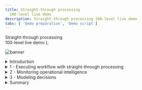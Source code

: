 ```yaml
---
title: Straight-through processing
  100-level live demo
description: Straight-through processing 100-level live demo
tabs: [ 'Demo preparation', 'Demo script']
---
```


  <span>
    Straight-through processing <br/> 100-level live demo
  </span> );

![banner](./images/BA_STP_100_Script_GitHub_banner_8-3-21_short.jpg)

<span id="top"></span>

<details>

<summary>Introduction</summary>
<br/>

Welcome to the straight-through processing demonstration.

<br/>

Today, I will demonstrate how the IBM Cloud Pak for Business Automation supports straight-through processing to automate customer refund requests quickly and easily. We’ll take advantage of the Pak’s workflow and decision management features - along with its operational intelligence capabilities - to show how business users can lead the effort to transform customer service. Let’s get started.

<br/>

(Printer-ready PDF of demo script <a href="./100-BA-STP-Demo-Script.pdf" target="_blank" rel="noreferrer">here</a>)

<br/>

**[Go to top](#top)**

</details>

<details>
<summary>1 - Executing workflow with straight-through processing</summary>
<br/>

| **1.1** | **Refund request approved** |
| :--- | :--- |
| **Narration** | Let’s look at how straight-through processing transforms the refund process. |
| **Action** | Go to Focus Corp's **Your Returns and Refunds** page. <br/><br/> <img src="https://raw.githubusercontent.com/ibm-garage-tsa/platinum-demos/master/src/pages/100-business-automation/images/Stu_7.2.png" width="800" /><br/> |
| **Action** | Click to select an order. Of the three orders that display, click on the refund request ending in '**AP**.' <br/><br/> <img src="https://raw.githubusercontent.com/ibm-garage-tsa/platinum-demos/master/src/pages/100-business-automation/images/Step_4.1_action_2.png" width="800" /><br/> |
| **Action** | Click **Submit Request** to process the refund. <br/><br/> <img src="https://raw.githubusercontent.com/ibm-garage-tsa/platinum-demos/master/src/pages/100-business-automation/images/Step_4.1_action_3.png" width="800" /><br/> |
| **Action** | The process executes and generates a refund-approved result. <br/><br/> <img src="https://raw.githubusercontent.com/ibm-garage-tsa/platinum-demos/master/src/pages/100-business-automation/images/Step_4.1_results_screen.png" width="800" /><br/> |
| **Narration** | In this first example, when the customer submits the refund request, the criteria is evaluated by the refund decision, and the approval is granted in real time, avoiding a time-consuming manual investigation. |

<br/><br/>

| **1.2** | **Refund request denied** |
| :--- | :--- |
| **Narration** | Let’s look at a second example. |
| **Action** | Click on **Submit Another Refund Request**. <br/><br/> <img src="https://raw.githubusercontent.com/ibm-garage-tsa/platinum-demos/master/src/pages/100-business-automation/images/Step_4.2_action_1.png" width="800" /><br/> |
| **Action** | Click to select an order. Of the three orders that display, click on the refund request ending in '**DE**.' <br/><br/> <img src="https://raw.githubusercontent.com/ibm-garage-tsa/platinum-demos/master/src/pages/100-business-automation/images/Step_4.2_action_2.png" width="800" /><br/> |
| **Action** | Click **Submit Request** to process the refund. <br/><br/> <img src="https://raw.githubusercontent.com/ibm-garage-tsa/platinum-demos/master/src/pages/100-business-automation/images/Step_4.2_action_3.png" width="800" /><br/> |
| **Action** | The process executes and generates a refund-denied result. <br/><br/> <img src="https://raw.githubusercontent.com/ibm-garage-tsa/platinum-demos/master/src/pages/100-business-automation/images/Step_4.2_results_screen.png" width="800" /><br/> |
| **Narration** | This one clearly did not meet our criteria and resulted in a denial because it was well outside the time window. This refund request resulted in a denial, but it is still straight-through processing because there is no manual work. |

<br/><br/>

| **1.3** | **Refund request requires manual investigation** |
| :--- | :--- |
| **Narration** | But what if the business rules determine this request requires investigation? |
| **Action** | Click on **Submit Another Refund Request**. <br/><br/> <img src="https://raw.githubusercontent.com/ibm-garage-tsa/platinum-demos/master/src/pages/100-business-automation/images/Step_4.3_action_1.png" width="800" /><br/> |
| **Action** | Click to select an order. Of the three orders that display, click on the refund request ending in ‘**MA**.’ <br/><br/> <img src="https://raw.githubusercontent.com/ibm-garage-tsa/platinum-demos/master/src/pages/100-business-automation/images/Step_4.3_action_2.png" width="800" /><br/> |
| **Action** | Click **Submit Request** to process the refund. <br/><br/> <img src="https://raw.githubusercontent.com/ibm-garage-tsa/platinum-demos/master/src/pages/100-business-automation/images/Step_4.3_action_3.png" width="800" /><br/> |
| **Action** | The process executes and generates a refund investigation result. <br/><br/> <img src="https://raw.githubusercontent.com/ibm-garage-tsa/platinum-demos/master/src/pages/100-business-automation/images/Step_4.3_results_screen.png" width="800" /><br/> |
| **Narration** | In that case, workflow would route the request to our customer service agent to do the investigation. |

<br/>

**[Go to top](#top)**

</details>

<details>
<summary>2 - Monitoring operational intelligence</summary>
<br/>

| **2.1** | **Review the refund dashboard** |
| :--- | :--- |
| **Narration** | Let’s look at the refund dashboard to see how much straight-through processing we’ve achieved. |
| **Action** | Click on the **Refund Dashboard** tab, which you opened in the demo preparation. In this step, you are just speaking to the displayed dashboard. <br/><br/> <img src="https://raw.githubusercontent.com/ibm-garage-tsa/platinum-demos/master/src/pages/100-business-automation/images/Step_5.1_action_1.png" width="800" /><br/> |
| **Narration** | So far, the percentage of manually processed requests is still around 70%, with the average manual investigation taking over two hours. <br/> <br/> Let’s look at what’s behind this dashboard. <br/> <br/> First, as the refund process runs, the system can collect and process historical data and make it available for visualization. <br/> <br/> Next, we provide the Business Performance Center, a no-code monitoring application for the IBM Cloud Pak for Business Automation. Dashboards can be designed and shared in minutes that provide insight into important business activities and processes. You can prepare, track, and design visualizations of metrics, key performance indicators (KPIs), and other measurements of business performance in customizable dashboards. <br/> <br/> Additionally, the historical data can be used to feed a data lake to apply machine learning to our automations. For example, to make even more sophisticated refund decisions, we could use a data lake to incorporate machine learning into our refund process. The Cloud Pak for Business Automation includes some machine learning samples to help you get started. |

<br/>

**[Go to top](#top)**

</details>

<details>
<summary>3 - Modeling decisions</summary>
<br/>

| **3.1** | **Review the refund approval decision model** |
| :--- | :--- |
| **Narration** | Let’s look at how the business analyst can create and manage business rules to further increase straight-through processing. The business rules replicate how experts make refund decisions. <br/> <br/> Using no-code decision modeling, business analysts can easily author and test refund decision criteria. |
| **Action** | Go to your **Decision Center**, having already logged in with your credentials, if necessary. <br/><br/> <img src="https://raw.githubusercontent.com/ibm-garage-tsa/platinum-demos/master/src/pages/100-business-automation/images/DecisionCenter.png" width="800" /><br/> |
| **Action** | Click on the decision service named **Refund Processing**. <br/><br/> <img src="https://raw.githubusercontent.com/ibm-garage-tsa/platinum-demos/master/src/pages/100-business-automation/images/Step_6.1_action_2.png" width="800" /><br/> |
| **Action** | When the **Refund Processing** decision screen appears, click on **main**. <br/><br/> <img src="https://raw.githubusercontent.com/ibm-garage-tsa/platinum-demos/master/src/pages/100-business-automation/images/Step_6.1_action_3.png" width="800" /><br/> |
| **Action** | The next screen has several blue tabs at the top. Click on **Decision Model**. <br/><br/> <img src="https://raw.githubusercontent.com/ibm-garage-tsa/platinum-demos/master/src/pages/100-business-automation/images/Step_6.1_action_4.png" width="800" /><br/> |
| **Narration** | This is the decision model for the refund request decision service. A decision model uses a diagram to break the decision down into sub-decisions, which all contribute to the final refund decision. |
| **Action** | Click on **Validate Time Window** in the decision diagram. <br/><br/> <img src="https://raw.githubusercontent.com/ibm-garage-tsa/platinum-demos/master/src/pages/100-business-automation/images/Step_6.1_action_5.png" width="800" /><br/> |
| **Action** | Click on **Validate Time Window** in the Decision Logic section on the left side of the screen.  <br/><br/> <img src="https://raw.githubusercontent.com/ibm-garage-tsa/platinum-demos/master/src/pages/100-business-automation/images/Step_6.1_action_6.png" width="800" /><br/> |
| **Action** | Close the **Validate Time Window** table. This opens a rule table based on the refund reason, days since order, and goods condition. <br/><br/> <img src="https://raw.githubusercontent.com/ibm-garage-tsa/platinum-demos/master/src/pages/100-business-automation/images/Step_6.1_action_7.png" width="800" /><br/> |
| **Narration** | To automate the refund request process, we’ve used two decision tables. A decision table groups rules that have similar conditions and actions but use different thresholds. <br/> <br/> The first decision table considers the customer’s reason for return, the days since delivery, and the condition of the item. These are the same criteria that a customer service agent would have used to make a refund request decision, but now, the decision is automated and executes in real time. |
| **Action** | Click on **Validate Type of Goods** in the decision diagram. <br/><br/> <img src="https://raw.githubusercontent.com/ibm-garage-tsa/platinum-demos/master/src/pages/100-business-automation/images/Step_6.1_action_8.png" width="800" /><br/> |
| **Action** | Click on **Validate Type of Goods** in the Decision Logic section on the left side of the screen. **Note**: This opens a rule table based on goods type and goods condition. <br/><br/> <img src="https://raw.githubusercontent.com/ibm-garage-tsa/platinum-demos/master/src/pages/100-business-automation/images/Step_6.1_action_9.png" width="800" /><br/> |
| **Action** | Close the **Validate Type of Goods** window. <br/><br/> <img src="https://raw.githubusercontent.com/ibm-garage-tsa/platinum-demos/master/src/pages/100-business-automation/images/Step_6.1_action_10.png" width="800" /><br/> |
| **Narration** | The second sub-decision has a table that considers the type of item being returned. |
| **Action** | Click on **Final Refund Decision** in the decision diagram. <br/><br/> <img src="https://raw.githubusercontent.com/ibm-garage-tsa/platinum-demos/master/src/pages/100-business-automation/images/Step_6.1_action_11.png" width="800" /><br/> |
| **Action** | Click on **Manual Decision** in the Decision Logic section on the left side of the screen. **Note**: This opens a rule script based on goods type and goods condition. <br/><br/> <img src="https://raw.githubusercontent.com/ibm-garage-tsa/platinum-demos/master/src/pages/100-business-automation/images/Step_6.1_action_12.png" width="800" /><br/> |
| **Action** | Close the **Manual Decision** rule logic window. <br/><br/> <img src="https://raw.githubusercontent.com/ibm-garage-tsa/platinum-demos/master/src/pages/100-business-automation/images/Step_6.1_action_13.png" width="800" /><br/> |
| **Narration** | We’ve combined the two sub-decisions to make the final response using a simple text rule. <br/><br/> Business analysts can change the rules to achieve higher levels of straight-through processing or to adapt to changing business conditions. |

<br/>

**[Go to top](#top)**

</details>

<details>
<summary>Summary</summary>
<br/>

Using the Cloud Pak for Business Automation, we had all the capabilities needed to significantly reduce the amount of manual refund processing. We combined workflow and decision automation to increase straight-through processing, which resulted in a lower average completion time, lower costs, and more consistent customer communication throughout the process.

<br/>

**[Go to top](#top)**

</details>
